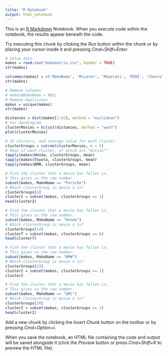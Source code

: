 ```yaml
---
title: "R Notebook"
output: html_notebook
---
```


This is an [R Markdown](http://rmarkdown.rstudio.com) Notebook. When you execute code within the notebook, the results appear beneath the code. 

Try executing this chunk by clicking the *Run* button within the chunk or by placing your cursor inside it and pressing *Cmd+Shift+Enter*. 

```r
# Setup data.
makes = read.csv("makematrix.csv", header = TRUE)
str(makes)

colnames(makes) = c('MakeName', 'McLaren', 'Maserati', 'MINI', 'Chevrolet', 'Porsche', 'Acura', 'Mercedes-Benz', 'Ford', 'Genesis', 'Smart', 'Dodge', 'Scion', 'Rolls-Royce', 'Cadillac', 'Honda', 'Hyundai', 'Volkswagen', 'Mazda', 'Jeep', 'Infiniti', 'Land Rover', 'Kia', 'Mitsubishi', 'BMW', 'FIAT', 'Lincoln', 'Lamborghini', 'Jaguar', 'GMC', 'Toyota', 'Nissan', 'Aston Martin', 'Volvo', 'Ferrari', 'Chrysler', 'Bentley', 'Tesla', 'Ram', 'Alfa Romeo', 'Subaru', 'Buick', 'Lexus', 'Audi')
str(makes)
```
```r
# Remove columns
# makes$MakeName = NULL
# Remove duplicates
makes = unique(makes)
str(makes)
```

```r
distances = dist(makes[1:43], method = "euclidean")
# For dendrogram
clusterMovies = hclust(distances, method = "ward")
plot(clusterMovies)
```
```r
# 10 clusters, and average value for each cluster.
clusterGroups = cutree(clusterMovies, k = 5)
# Mean of each cluster, of which are "Action""
tapply(makes$Honda, clusterGroups, mean)
tapply(makes$Toyota, clusterGroups, mean)
tapply(makes$BMW, clusterGroups, mean)
```
```r
# Find the cluster that a movie has fallen in.
# This gives us the row number.
subset(makes, MakeName == "Porsche")
# Which clusterGroup is movie n in?
clusterGroups[4]
cluster2 = subset(makes, clusterGroups == 1)
head(cluster2)
```

```r
# Find the cluster that a movie has fallen in.
# This gives us the row number.
subset(makes, MakeName == "Honda")
# Which clusterGroup is movie n in?
clusterGroups[14]
cluster7 = subset(makes, clusterGroups == 6)
head(cluster7)
```

```r
# Find the cluster that a movie has fallen in.
# This gives us the row number.
subset(makes, MakeName == "BMW")
# Which clusterGroup is movie n in?
clusterGroups[23]
cluster2 = subset(makes, clusterGroups == 1)
cluster2
```

```r
# Find the cluster that a movie has fallen in.
# This gives us the row number.
subset(makes, MakeName == "GMC")
# Which clusterGroup is movie n in?
clusterGroups[28]
cluster2 = subset(makes, clusterGroups == 2)
head(cluster2)
```



Add a new chunk by clicking the *Insert Chunk* button on the toolbar or by pressing *Cmd+Option+I*.

When you save the notebook, an HTML file containing the code and output will be saved alongside it (click the *Preview* button or press *Cmd+Shift+K* to preview the HTML file).
